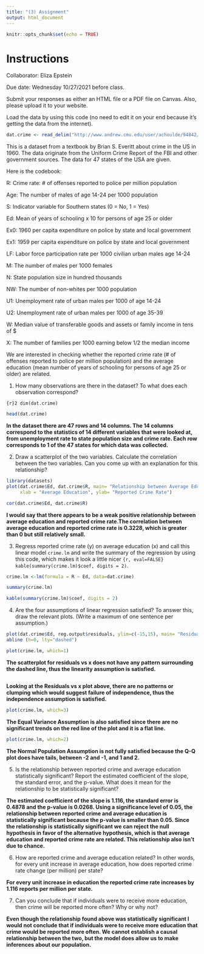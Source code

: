 ```yaml
---
title: "(3) Assignment"
output: html_document
---
```




```r
knitr::opts_chunk$set(echo = TRUE)
```

# Instructions
Collaborator: Eliza Epstein

Due date: Wednesday 10/27/2021 before class.

Submit your responses as either an HTML file or a PDF file on Canvas. Also, please upload it to your website.

Load the data by using this code (no need to edit it on your end because it's getting the data from the internet).
```r
dat.crime <- read_delim("http://www.andrew.cmu.edu/user/achoulde/94842/data/crime_simple.txt", delim = "\t")
```

This is a dataset from a textbook by Brian S. Everitt about crime in the US in 1960. The data originate from the Uniform Crime Report of the FBI and other government sources. The data for 47 states of the USA are given. 

Here is the codebook:

R: Crime rate: # of offenses reported to police per million population

Age: The number of males of age 14-24 per 1000 population

S: Indicator variable for Southern states (0 = No, 1 = Yes)

Ed: Mean of years of schooling x 10 for persons of age 25 or older

Ex0: 1960 per capita expenditure on police by state and local government

Ex1: 1959 per capita expenditure on police by state and local government

LF: Labor force participation rate per 1000 civilian urban males age 14-24

M: The number of males per 1000 females

N: State population size in hundred thousands

NW: The number of non-whites per 1000 population

U1: Unemployment rate of urban males per 1000 of age 14-24

U2: Unemployment rate of urban males per 1000 of age 35-39

W: Median value of transferable goods and assets or family income in tens of $

X: The number of families per 1000 earning below 1/2 the median income


We are interested in checking whether the reported crime rate (# of offenses reported to police per million population) and the average education (mean number of years of schooling for persons of age 25 or older) are related. 


1. How many observations are there in the dataset? To what does each observation correspond?

```{r}2
dim(dat.crime)
```
```r
head(dat.crime)
```
__In the dataset there are 47 rows and 14 columns. The 14 columns correspond to the statistics of 14 different variables that were looked at, from unemployment rate to state population size and crime rate. Each row corresponds to 1 of the 47 states for which data was collected.__

2. Draw a scatterplot of the two variables. Calculate the correlation between the two variables. Can you come up with an explanation for this relationship?

```r
library(datasets)
plot(dat.crime$Ed, dat.crime$R, main= "Relationship between Average Education and Reported Crime Rate",
     xlab = "Average Education", ylab= "Reported Crime Rate")
```



```r
cor(dat.crime$Ed, dat.crime$R)
```

__I would say that there appears to be a weak positive relationship between average education and reported crime rate.The correlation between average education and reported crime rate is 0.3228, which is greater than 0 but still relatively small.__

3. Regress reported crime rate (y) on average education (x) and call this linear model `crime.lm` and write the summary of the regression by using this code, which makes it look a little nicer `{r, eval=FALSE} kable(summary(crime.lm)$coef, digits = 2)`.

```r
crime.lm <-lm(formula = R ~ Ed, data=dat.crime)
```

```r
summary(crime.lm)
```

```r
kable(summary(crime.lm)$coef, digits = 2)
```



4. Are the four assumptions of linear regression satisfied? To answer this, draw the relevant plots. (Write a maximum of one sentence per assumption.)

```r
plot(dat.crime$Ed, reg.output$residuals, ylim=c(-15,15), main= "Residuals vs. x", xlab= "x, Average education", ylab = "Residuals")
abline (h=0, lty="dashed")
```

```r
plot(crime.lm, which=1)
```

__The scatterplot for residuals vs x does not have any pattern surrounding the dashed line, thus the linearity assumption is satisfied.__ 

```r
```

__Looking at the Residuals vs x plot above, there are no patterns or clumping which would suggest failure of independence, thus the independence assumption is satisfied.__ 

```r
plot(crime.lm, which=3)
```
__The Equal Variance Assumption is also satisfied since there are no significant trends on the red line of the plot and it is a flat line.__



```r
plot(crime.lm, which=2)
```

__The Normal Population Assumption is not fully satisfied because the Q-Q plot does have tails, between -2 and -1, and 1 and 2.__


5. Is the relationship between reported crime and average education statistically significant? Report the estimated coefficient of the slope, the standard error, and the p-value. What does it mean for the relationship to be statistically significant?

__The estimated coefficient of the slope is 1.116, the standard error is 0.4878 and the p-value is 0.0268. Using a significance level of 0.05, the relationship between reported crime and average education is statistically significant because the p-value is smaller than 0.05. Since the relationship is statistically significant we can reject the null hypothesis in favor of the alternative hypothesis, which is that average education and reported crime rate are related. This relationship also isn't due to chance. __

6. How are reported crime and average education related? In other words, for every unit increase in average education, how does reported crime rate change (per million) per state?

__For every unit increase in education the reported crime rate increases by 1.116 reports per million per state.__

7. Can you conclude that if individuals were to receive more education, then crime will be reported more often? Why or why not?

__Even though the relationship found above was statistically significant I would not conclude that if individuals were to receive more education that crime would be reported more often. We cannot establish a causal relationship between the two, but the model does allow us to make inferences about our population.__
